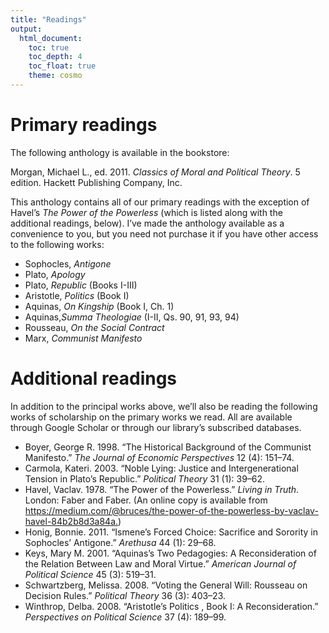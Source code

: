 ```yaml
---
title: "Readings"
output:
  html_document:
    toc: true
    toc_depth: 4
    toc_float: true
    theme: cosmo
---
```


# Primary readings

The following anthology is available in the bookstore:

Morgan, Michael L., ed. 2011. *Classics of Moral and Political Theory*. 5 edition. Hackett Publishing Company, Inc.

This anthology contains all of our primary readings with the exception of Havel’s *The Power of the Powerless* (which is listed along with the additional readings, below). I’ve made the anthology available as a convenience to you, but you need not purchase it if you have other access to the following works:

* Sophocles, *Antigone*
* Plato, *Apology*
* Plato, *Republic* (Books I-III)
* Aristotle, *Politics* (Book I)
* Aquinas, *On Kingship* (Book I, Ch. 1)
* Aquinas,*Summa Theologiae* (I-II, Qs. 90, 91, 93, 94)
* Rousseau, *On the Social Contract*
* Marx, *Communist Manifesto*


# Additional readings

In addition to the principal works above, we’ll also be reading the following works of scholarship on the primary works we read. All are available through Google Scholar or through our library’s subscribed databases.

* Boyer, George R. 1998. “The Historical Background of the Communist Manifesto.” *The Journal of Economic Perspectives* 12 (4): 151–74.
* Carmola, Kateri. 2003. “Noble Lying: Justice and Intergenerational Tension in Plato’s Republic.” *Political Theory* 31 (1): 39–62.
* Havel, Vaclav. 1978. “The Power of the Powerless.” *Living in Truth*. London: Faber and Faber. (An online copy is available from [https://medium.com/@bruces/the-power-of-the-powerless-by-vaclav-havel-84b2b8d3a84a.](https://medium.com/@bruces/the-power-of-the-powerless-by-vaclav-havel-84b2b8d3a84a))
* Honig, Bonnie. 2011. “Ismene’s Forced Choice: Sacrifice and Sorority in Sophocles' Antigone.” *Arethusa* 44 (1): 29–68.
* Keys, Mary M. 2001. “Aquinas’s Two Pedagogies: A Reconsideration of the Relation Between Law and Moral Virtue.” *American Journal of Political Science* 45 (3): 519–31.
* Schwartzberg, Melissa. 2008. “Voting the General Will: Rousseau on Decision Rules.” *Political Theory* 36 (3): 403–23.
* Winthrop, Delba. 2008. “Aristotle’s Politics , Book I: A Reconsideration.” *Perspectives on Political Science* 37 (4): 189–99.